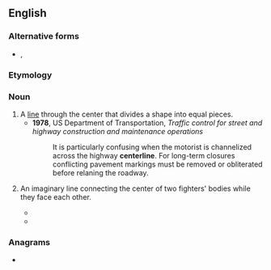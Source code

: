 ==English==

===Alternative forms===
* {{l|en|centreline}}, {{l|en|centre line}}

===Etymology===
{{compound|en|center|line}}

===Noun===
{{en-noun}}

# A [[line]] through the center that divides a shape into equal pieces.
#* '''1978''', US Department of Transportation, ''Traffic control for street and highway construction and maintenance operations''
#*: It is particularly confusing when the motorist is channelized across the highway '''centerline'''. For long-term closures conflicting pavement markings must be removed or obliterated before relaning the roadway.
#{{lb|en|martial arts|boxing}} An imaginary line connecting the center of two fighters' bodies while they face each other.
#* {{quote-newsgroup|en|author=Vovchanchyn Fan|title=Re: Bob and weaving drill|newsgroup=Sherdog|url=https://forums.sherdog.com/threads/bob-and-weaving-drill.277435/#post-6684424|date=2005-07-31|passage=You might already know that, I don't know, but since you are training at home I didn't want you to be weaving wildly on each side of the rope - the goal is to pop up as tight as possible to the '''center line'''.}}
#* {{quote-newsgroup|en|author=Justin Pressley|title=Re: having problems whilst sparring|newsgroup=Sherdog|url=https://forums.sherdog.com/threads/having-problems-whilst-sparring.317853/page-2#post-7864194|date=2006-01-03|passage=take his lead leg out from under him. Just dont it when he is going for a power jab, just make sure your heads out of the '''center line'''}}

===Anagrams===
* {{anagrams|en|a=ceeeilnnrt|centreline}}
